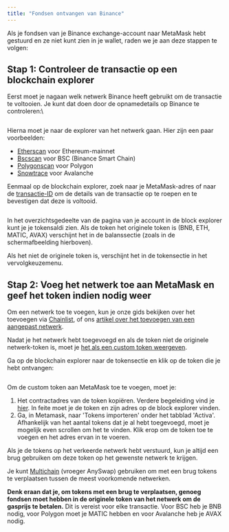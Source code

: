 ```yaml
---
title: "Fondsen ontvangen van Binance"
---
```


Als je fondsen van je Binance exchange-account naar MetaMask hebt gestuurd en ze niet kunt zien in je wallet, raden we je aan deze stappen te volgen:

## **Stap 1: Controleer de transactie op een blockchain explorer**

Eerst moet je nagaan welk netwerk Binance heeft gebruikt om de transactie te voltooien. Je kunt dat doen door de opnamedetails op Binance te controleren:\

<div class="center-container">
  <div class="img-medium">
    <img
      src={
        require("../../../../../../img/networks-and-sidechains/binance/receiving-funds-from-binance/Binance_network.png")
          .default
      }
      alt=""
    />
  </div>
</div>

Hierna moet je naar de explorer van het netwerk gaan. Hier zijn een paar voorbeelden:

- [Etherscan](https://etherscan.io/) voor Ethereum-mainnet
- [Bscscan](https://bscscan.com/) voor BSC (Binance Smart Chain)
- [Polygonscan](https://polygonscan.com/) voor Polygon
- [Snowtrace](https://snowtrace.io/) voor Avalanche

Eenmaal op de blockchain explorer, zoek naar je MetaMask-adres of naar de [transactie-ID](/transactions-and-gas/transactions/how-to-find-a-transaction-id) om de details van de transactie op te roepen en te bevestigen dat deze is voltooid.

<div class="center-container">
  <div class="img-medium">
    <img
      src={
        require("../../../../../../img/networks-and-sidechains/binance/receiving-funds-from-binance/Bscscan_address_overview.png")
          .default
      }
      alt=""
    />
  </div>
</div>

In het overzichtsgedeelte van de pagina van je account in de block explorer kunt je je tokensaldi zien. Als de token het originele token is (BNB, ETH, MATIC, AVAX) verschijnt het in de balanssectie (zoals in de schermafbeelding hierboven).

Als het niet de originele token is, verschijnt het in de tokensectie in het vervolgkeuzemenu.

## **Stap 2: Voeg het netwerk toe aan MetaMask en geef het token indien nodig weer**

Om een netwerk toe te voegen, kun je onze gids bekijken over het toevoegen via [Chainlist](/networks-and-sidechains/managing-networks/add-a-network-using-chainlist), of ons [artikel over het toevoegen van een aangepast netwerk](/networks-and-sidechains/managing-networks/how-to-add-a-custom-network-rpc).

Nadat je het netwerk hebt toegevoegd en als de token niet de originele netwerk-token is, moet je [het als een custom token weergeven](/managing-my-tokens/custom-tokens/how-to-display-tokens-in-metamask).

Ga op de blockchain explorer naar de tokensectie en klik op de token die je hebt ontvangen:

<div class="center-container">
  <div class="img-large">
    <img
      src={
        require("../../../../../../img/networks-and-sidechains/binance/receiving-funds-from-binance/Etherscan_BNB_contract_address.png")
          .default
      }
      alt=""
    />
  </div>
</div>

Om de custom token aan MetaMask toe te voegen, moet je:

1. Het contractadres van de token kopiëren. Verdere begeleiding vind je [hier](/managing-my-tokens/custom-tokens/what-is-a-token-contract-address). In feite moet je de token en zijn adres op de block explorer vinden.
2. Ga, in Metamask, naar 'Tokens importeren' onder het tabblad 'Activa'. Afhankelijk van het aantal tokens dat je al hebt toegevoegd, moet je mogelijk even scrollen om het te vinden. Klik erop om de token toe te voegen en het adres ervan in te voeren.

Als je de tokens op het verkeerde netwerk hebt verstuurd, kun je altijd een brug gebruiken om deze token op het gewenste netwerk te krijgen.

Je kunt [Multichain](https://multichain.org/) (vroeger AnySwap) gebruiken om met een brug tokens te verplaatsen tussen de meest voorkomende netwerken.

**Denk eraan dat je, om tokens met een brug te verplaatsen, genoeg fondsen moet hebben in de originele token van het netwerk om de gasprijs te betalen.** Dit is vereist voor elke transactie. Voor BSC heb je BNB nodig, voor Polygon moet je MATIC hebben en voor Avalanche heb je AVAX nodig.
